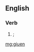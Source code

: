 {{also|giüen}}
==English==

===Verb===
{{head|en|past participle}}

# {{inflection of|giue||past|part|lang=en}}; {{obsolete spelling of|given|lang=en|nocap=1}}

[[mg:giuen]]